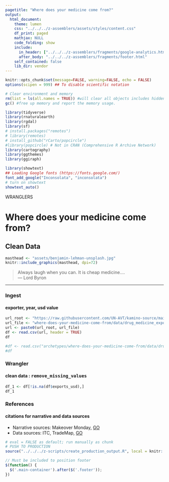 ```yaml
---
pagetitle: "Where does your medicine come from?"
output: 
  html_document:
    theme: lumen
    css: "../../../z-assemblers/assets/styles/content.css"
    df_print: paged
    mathjax: NULL
    code_folding: show
    include:
      in_header: ["../../../z-assemblers/fragments/google-analytics.html", "../../../z-assemblers/fragments/header.html"]
      after_body: "../../../z-assemblers/fragments/footer.html"
    self_contained: false
    lib_dir: vendor
---
```


```r

knitr::opts_chunk$set(message=FALSE, warning=FALSE, echo = FALSE)
options(scipen = 999) ## To disable scientific notation

# Clear environment and memory
rm(list = ls(all.names = TRUE)) #will clear all objects includes hidden objects.
gc() #free up memory and report the memory usage.

library(tidyverse)
library(rnaturalearth)
library(rgdal)
library(sf)
# install.packages("remotes")
# library(remotes)
# install_github("rCarto/popcircle")
#library(popcircle) # Not in CRAN (Comprehensive R Archive Network)
library(cartography)
library(ggthemes)
library(ggiraph)

library(showtext)
## Loading Google fonts (https://fonts.google.com/)
font_add_google("Inconsolata", "inconsolata")
# turn on showtext
showtext_auto()

```

<div class="activity">
WRANGLERS 
</div>

# Where does your medicine come from?
## Clean Data

```r

masthead <- "assets/benjamin-lehman-unsplash.jpg"
knitr::include_graphics(masthead, dpi=72)

```


> Always laugh when you can. It is cheap medicine....\
--- Lord Byron\

***


### Ingest
#### exporter, year, usd value


```r

url_root <- "https://raw.githubusercontent.com/UN-AVT/kamino-source/main/sources/0-shared/data/"
url_file <- "where-does-your-medicine-come-from/data/drug_medicine_exports.csv"
url <- paste0(url_root, url_file)
df <- read.csv(url, header = TRUE)
df

#df <- read.csv("archetypes/where-does-your-medicine-come-from/data/drug_medicine_exports.csv", header = TRUE)
#df

```

### Wrangler
#### clean data : <kbd> remove_missing_values </kbd>


```r

df_1 <- df[!is.na(df$exports_usd),]
df_1 

```
### References
#### citations for narrative and data sources

* Narrative sources: Makeover Monday, [GO](https://data.world/makeovermonday/2018w8-where-does-your-medicine-come-from){target="_blank"}
* Data sources: ITC, TradeMap, [GO](https://www.trademap.org/Country_SelProduct_TS.aspx?nvpm=1%7c%7c%7c%7c%7cTOTAL%7c%7c%7c2%7c1%7c1%7c2%7c2%7c1%7c2%7c1%7c%7c1){target="_blank"}


```r

# eval = FALSE as default; run manually as chunk
# PUSH TO PRODUCTION
source("../../../z-scripts/create_production_output.R", local = knitr::knit_global())

```



```js

// Must be included to position footer
$(function() {
  $('.main-container').after($('.footer'));
})

```
